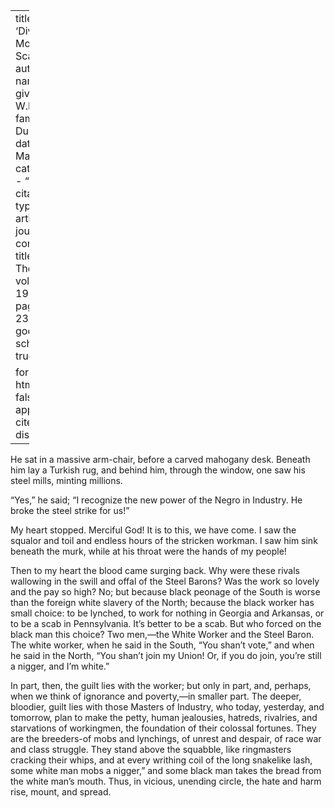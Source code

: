
---
title: 'Dives, Mob, and Scab'
author:
  - name:
      given: W.E.B.
      family: Du Bois
date: Mar. 1920
categories: 
  - ""
citation: 
  type: article-journal
  container-title: The Crisis
  volume: 19
  issue: 5
  page: 235-236
google-scholar: true

format:
  html:
    toc: false
    appendix-cite-as: display
---


He sat in a massive arm-chair, before a carved mahogany desk. Beneath him lay a Turkish rug, and behind him, through the window, one saw his steel mills, minting millions. 

"Yes," he said; "I recognize the new power of the Negro in Industry. He broke the steel strike for us!" 

My heart stopped. Merciful God! It is to this, we have come. I saw the squalor and toil and endless hours of the stricken workman. I saw him sink beneath the murk, while at his throat were the hands of my people! 

Then to my heart the blood came surging back. Why were these rivals wallowing in the swill and offal of the Steel Barons? Was the work so lovely and the pay so high? No; but because black peonage of the South is worse than the foreign white slavery of the North; because the black worker has small choice: to be lynched, to work for nothing in Georgia and Arkansas, or to be a scab in Pennsylvania. It's better to be a scab. But who forced on the black man this choice? Two men,---the White Worker and the Steel Baron. The white worker, when he said in the South, "You shan't vote," and when he said in the North, "You shan't join my Union! Or, if you do join, you're still a nigger, and I'm white." 

In part, then, the guilt lies with the worker; but only in part, and, perhaps, when we think of ignorance and poverty,---in smaller part. The deeper, bloodier, guilt lies with those Masters of Industry, who today, yesterday, and tomorrow, plan to make the petty, human jealousies, hatreds, rivalries, and starvations of workingmen, the foundation of their colossal fortunes. They are the breeders-of mobs and lynchings, of unrest and despair, of race war and class struggle. They stand above the squabble, like ringmasters cracking their whips, and at every writhing coil of the long snakelike lash, some white man mobs a nigger," and some black man takes the bread from the white man's mouth. Thus, in vicious, unending circle, the hate and harm rise, mount, and spread. 

 